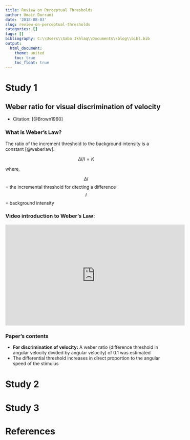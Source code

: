 ```yaml
---
title: Review on Perceptual Thresholds
author: Umair Durrani
date: '2018-08-03'
slug: review-on-perceptual-thresholds
categories: []
tags: []
bibliography: C:\\Users\\Saba Ikhlaq\\Documents\\blog\\bibl.bib
output: 
  html_document: 
    theme: united
    toc: true
    toc_float: true
---
```


# Study 1

## Weber ratio for visual discrimination of velocity  

* Citation: [@Brown1960]  

### What is Weber's Law?        

The ratio of the increment threshold to the background intensity is a constant [@weberlaw].   

$$ {\Delta}I/I = K  $$  

where,

$$ {\Delta}I $$   = the incremental threshold for dtecting a difference   
$$ I  $$   = background intensity   

### Video introduction to Weber's Law: 


<iframe width="560" height="315" src="https://www.youtube.com/embed/O_nY1TM2RZM" frameborder="0" allow="autoplay; encrypted-media" allowfullscreen></iframe>   

### Paper's contents  

* **For discrimination of velocity:** A weber ratio (difference threshold in angular velocity divided by angular velocity) of 0.1 was estimated  
* The differential threshold increases in direct proportion to the angular speed of the stimulus   


   

 





# Study 2


# Study 3   

# References      




